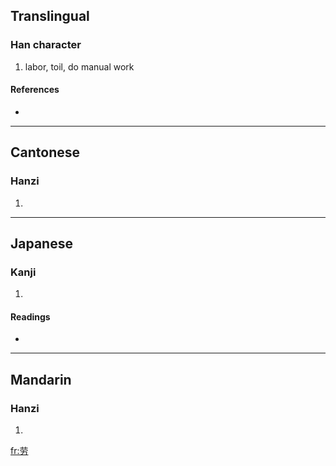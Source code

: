 {{see|勞}}
==Translingual==

===Han character===
{{Han char|rn=19|rad=力|as=05|sn=7|four=|canj=廿月大尸 (TBKS)}}

# labor, toil, do manual work

====References====
* {{Han ref|kx=0147.071|dkj=02328|dj=0331.140|hdz=10368.010|uh=52B3|ud=21171}}

----

==Cantonese==

===Hanzi===
{{yue-hanzi|jyut=|y=lou4}}

# {{defn|Cantonese}}

----

==Japanese==

===Kanji===
{{ja-kanji|grade=|rs=力05}}

# {{defn|Japanese}}

====Readings====
* {{ja-readings|on=[[ろう]] (rō)|kun=}}

----

==Mandarin==

===Hanzi===
{{cmn-hanzi|tra=勞|pin=[[láo]] ([[lao2]]), [[lào]] ([[lao4]])|wg=lao<sup>2</sup>, lao<sup>4</sup>}}

# {{defn|Mandarin}}

[[fr:劳]]
